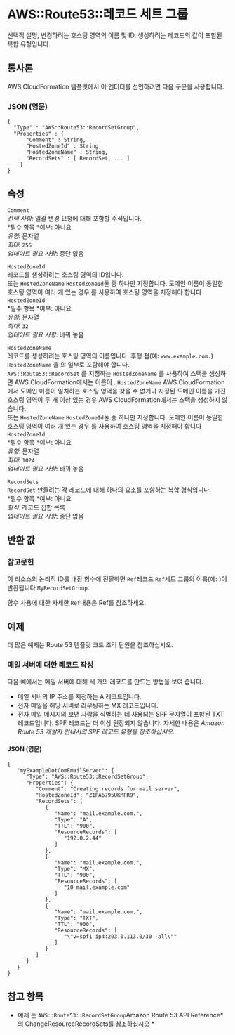 # AWS::Route53::레코드 세트 그룹

선택적 설명, 변경하려는 호스팅 영역의 이름 및 ID, 생성하려는 레코드의 값이 포함된 복합 유형입니다.

## 통사론

AWS CloudFormation 템플릿에서 이 엔터티를 선언하려면 다음 구문을 사용합니다.

### JSON (영문)

```
{
  "Type" : "AWS::Route53::RecordSetGroup",
  "Properties" : {
      "Comment" : String,
      "HostedZoneId" : String,
      "HostedZoneName" : String,
      "RecordSets" : [ RecordSet, ... ]
    }
}
```

## 속성

`Comment`  
 _선택 사항:_ 일괄 변경 요청에 대해 포함할 주석입니다.  
*필수 항목 *여부: 아니요  
_유형_: 문자열  
_최대_: `256`  
_업데이트 필요 사항_: 중단 없음

`HostedZoneId`  
레코드를 생성하려는 호스팅 영역의 ID입니다.  
또는 `HostedZoneName` `HostedZoneId`둘 중 하나만 지정합니다. 도메인 이름이 동일한 호스팅 영역이 여러 개 있는 경우 를 사용하여 호스팅 영역을 지정해야 합니다`HostedZoneId`.  
*필수 항목 *여부: 아니요  
_유형_: 문자열  
_최대_: `32`  
_업데이트 필요 사항_: 바꿔 놓음

`HostedZoneName`  
레코드를 생성하려는 호스팅 영역의 이름입니다. 후행 점(예: `www.example.com.`) `HostedZoneName` 을 의 일부로 포함해야 합니다.  
`AWS::Route53::RecordSet` 를 지정하는 `HostedZoneName` 를 사용하여 스택을 생성하면 AWS CloudFormation에서는 이름이 . `HostedZoneName` AWS CloudFormation에서 도메인 이름이 일치하는 호스팅 영역을 찾을 수 없거나 지정된 도메인 이름을 가진 호스팅 영역이 두 개 이상 있는 경우 AWS CloudFormation에서는 스택을 생성하지 않습니다.  
또는 `HostedZoneName` `HostedZoneId`둘 중 하나만 지정합니다. 도메인 이름이 동일한 호스팅 영역이 여러 개 있는 경우 를 사용하여 호스팅 영역을 지정해야 합니다`HostedZoneId`.  
*필수 항목 *여부: 아니요  
_유형_: 문자열  
_최대_: `1024`  
_업데이트 필요 사항_: 바꿔 놓음

`RecordSets`  
`RecordSet` 만들려는 각 레코드에 대해 하나의 요소를 포함하는 복합 형식입니다.  
*필수 항목 *여부: 아니요  
_형식_: 레코드 집합 목록  
_업데이트 필요 사항_: 중단 없음

## 반환 값

### 참고문헌

이 리소스의 논리적 ID를 내장 함수에 전달하면 `Ref`레코드 `Ref`세트 그룹의 이름(예: )이 반환됩니다 `MyRecordSetGroup`.

함수 사용에 대한 자세한 `Ref`내용은 Ref를 참조하세요.

## 예제

더 많은 예제는 Route 53 템플릿 코드 조각 단원을 참조하십시오.

### 메일 서버에 대한 레코드 작성

다음 예에서는 메일 서버에 대해 세 개의 레코드를 만드는 방법을 보여 줍니다.

- 메일 서버의 IP 주소를 지정하는 A 레코드입니다.
- 전자 메일을 해당 서버로 라우팅하는 MX 레코드입니다.
- 전자 메일 메시지의 보낸 사람을 식별하는 데 사용되는 SPF 문자열이 포함된 TXT 레코드입니다. SPF 레코드는 더 이상 권장되지 않습니다. 자세한 내용은 _Amazon Route 53 개발자 안내서의 SPF 레코드 유형을 참조하십시오_.

#### JSON (영문)

```
{
   "myExampleDotComEmailServer": {
      "Type": "AWS::Route53::RecordSetGroup",
      "Properties": {
         "Comment": "Creating records for mail server",
         "HostedZoneId": "Z1PA6795UKMFR9",
         "RecordSets": [
            {
               "Name": "mail.example.com.",
               "Type": "A",
               "TTL": "900",
               "ResourceRecords": [
                  "192.0.2.44"
               ]
            },
            {
               "Name": "mail.example.com.",
               "Type": "MX",
               "TTL": "900",
               "ResourceRecords": [
                  "10 mail.example.com"
               ]
            },
            {
               "Name": "mail.example.com.",
               "Type": "TXT",
               "TTL": "900",
               "ResourceRecords": [
                  "\"v=spf1 ip4:203.0.113.0/30 -all\""
               ]
            }
         ]
      }
   }
}
```

## 참고 항목

- 예제 는 `AWS::Route53::RecordSetGroup`Amazon Route 53 API Reference*의 ChangeResourceRecordSets를 참조하십시오 *
